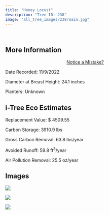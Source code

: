 ```yaml
---
title: "Honey Locust"
description: "Tree ID: 238"
image: "all_tree_images/238/main.jpg"
---
```


<br>

## **More Information**
::: column-margin
<center><a class="button" href="https://forms.gle/W6f5nwYxrM33hF4f7">Notice a Mistake?</a></center>
:::


Date Recorded:  11/9/2022

Diameter at Breast Height:  24.1  inches

Planters:  Unknown

## **i-Tree Eco Estimates**


 Replacement Value: $ 4509.55

 Carbon Storage:  3910.9  lbs

 Gross Carbon Removal:  63.8  lbs/year

 Avoided Runoff:  59.8  ft<sup>3</sup>/year

 Air Pollution Removal:  25.5  oz/year

## **Images**


 ![](all_tree_images/238/IMG_7251.jpg)

 ![](all_tree_images/238/IMG_7253.jpg)

 ![](all_tree_images/238/main.jpg)
